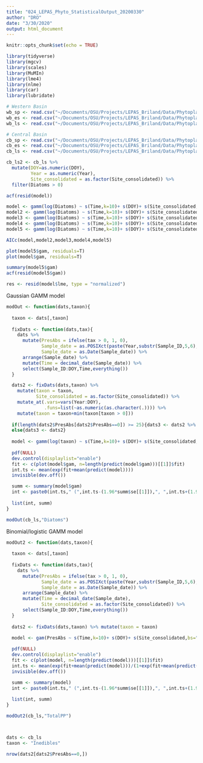 ```yaml
---
title: "024_LEPAS_Phyto_StatisticalOutput_20200330"
author: "DRO"
date: "3/30/2020"
output: html_document
---
```



```r

knitr::opts_chunk$set(echo = TRUE)

library(tidyverse)
library(mgcv)
library(scales)
library(MuMIn)
library(lme4)
library(nlme)
library(car)
library(lubridate)

# Western Basin
wb_sp <- read.csv("~/Documents/OSU/Projects/LEPAS_Briland/Data/Phytoplankton/LEPAS_Phytoplankton_WesternB_Spring_Updated_20200625.csv")
wb_es <- read.csv("~/Documents/OSU/Projects/LEPAS_Briland/Data/Phytoplankton/LEPAS_Phytoplankton_WesternB_EarlySummer_Updated_20200625.csv")
wb_ls <- read.csv("~/Documents/OSU/Projects/LEPAS_Briland/Data/Phytoplankton/LEPAS_Phytoplankton_WesternB_LateSummer_Updated_20200625.csv")

# Central Basin
cb_sp <- read.csv("~/Documents/OSU/Projects/LEPAS_Briland/Data/Phytoplankton/LEPAS_Phytoplankton_CentralB_Spring_Updated_20200625.csv")
cb_es <- read.csv("~/Documents/OSU/Projects/LEPAS_Briland/Data/Phytoplankton/LEPAS_Phytoplankton_CentralB_EarlySummer_Updated_20200625.csv")
cb_ls <- read.csv("~/Documents/OSU/Projects/LEPAS_Briland/Data/Phytoplankton/LEPAS_Phytoplankton_CentralB_LateSummer_Updated_20200625.csv")

cb_ls2 <- cb_ls %>% 
  mutate(DOY=as.numeric(DOY),
         Year = as.numeric(Year),
         Site_consolidated = as.factor(Site_consolidated)) %>% 
  filter(Diatoms > 0)

acf(resid(model))

model <- gamm(log(Diatoms) ~ s(Time,k=10)+ s(DOY)+ s(Site_consolidated, bs="re"), correlation = corARMA(form=~1|Year, p=1), data=cb_ls2)
model2 <- gamm(log(Diatoms) ~ s(Time,k=10)+ s(DOY)+ s(Site_consolidated, bs="re"), correlation = corARMA(form=~1|Year, p=2), data=cb_ls2)
model3 <- gamm(log(Diatoms) ~ s(Time,k=10)+ s(DOY)+ s(Site_consolidated, bs="re"), correlation = corARMA(form=~1|Year, p=3), data=cb_ls2)
model4 <- gamm(log(Diatoms) ~ s(Time,k=10)+ s(DOY)+ s(Site_consolidated, bs="re"), correlation = corARMA(form=~1|Year, p=4), data=cb_ls2)
model5 <- gamm(log(Diatoms) ~ s(Time,k=10)+ s(DOY)+ s(Site_consolidated, bs="re"), correlation = corARMA(form=~1|Year, p=5), data=cb_ls2)

AICc(model,model2,model3,model4,model5)

plot(model5$gam, residuals=T)
plot(model$gam, residuals=T)

summary(model5$gam)
acf(resid(model5$gam))

res <- resid(model$lme, type = "normalized")

```


Gaussian GAMM model
```r

modOut <- function(dats,taxon){
  
  taxon <- dats[,taxon]
  
  fixDats <- function(dats,tax){
    dats %>% 
      mutate(PresAbs = ifelse(tax > 0, 1, 0),
             Sample_date = as.POSIXct(paste(Year,substr(Sample_ID,5,6),substr(Sample_ID,7,8),sep="-")),
             Sample_date = as.Date(Sample_date)) %>% 
      arrange(Sample_date) %>% 
      mutate(Time = decimal_date(Sample_date)) %>% 
      select(Sample_ID:DOY,Time,everything())
  }

  dats2 <- fixDats(dats,taxon) %>% 
    mutate(taxon = taxon,
           Site_consolidated = as.factor(Site_consolidated)) %>% 
    mutate_at(.vars=vars(Year:DOY),
              .funs=list(~as.numeric(as.character(.)))) %>% 
    mutate(taxon = taxon+min(taxon[taxon > 0]))
  
  if(length(dats2$PresAbs[dats2$PresAbs==0]) >= 25){dats3 <- dats2 %>% filter(taxon > min(taxon[taxon > 0]))}
  else{dats3 <- dats2}
  
  model <- gamm(log(taxon) ~ s(Time,k=10)+ s(DOY)+ s(Site_consolidated,bs="re"), correlation = corARMA(form=~1|Year, p=3), data=dats3)
  
  pdf(NULL)
  dev.control(displaylist="enable")
  fit <- c(plot(model$gam, n=length(predict(model$gam)))[[1]]$fit)
  int.ts <- mean(exp(fit+mean(predict(model))))
  invisible(dev.off())

  summ <- summary(model$gam)
  int <- paste0(int.ts," (",int.ts-(1.96*summ$se[[1]]),", ",int.ts+(1.96*summ$se[[1]]),")")
  
  list(int, summ)
}

modOut(cb_ls,"Diatoms")

```



Binomial/logistic GAMM model
```r

modOut2 <- function(dats,taxon){
  
  taxon <- dats[,taxon]
  
  fixDats <- function(dats,tax){
    dats %>% 
      mutate(PresAbs = ifelse(tax > 0, 1, 0),
             Sample_date = as.POSIXct(paste(Year,substr(Sample_ID,5,6),substr(Sample_ID,7,8),sep="-")),
             Sample_date = as.Date(Sample_date)) %>% 
      arrange(Sample_date) %>% 
      mutate(Time = decimal_date(Sample_date),
             Site_consolidated = as.factor(Site_consolidated)) %>% 
      select(Sample_ID:DOY,Time,everything())
  }
  
  dats2 <- fixDats(dats,taxon) %>% mutate(taxon = taxon)

  model <- gam(PresAbs ~ s(Time,k=10)+ s(DOY)+ s(Site_consolidated,bs="re"), family=binomial("logit"), data=dats2)
  
  pdf(NULL)
  dev.control(displaylist="enable")
  fit <- c(plot(model, n=length(predict(model)))[[1]]$fit)
  int.ts <- mean(exp(fit+mean(predict(model)))/(1+exp(fit+mean(predict(model)))))
  invisible(dev.off())

  summ <- summary(model)
  int <- paste0(int.ts," (",int.ts-(1.96*summ$se[[1]]),", ",int.ts+(1.96*summ$se[[1]]),")")
  
  list(int, summ)
}

modOut2(cb_ls,"TotalPP")



dats <- cb_ls
taxon <- "Inedibles"

nrow(dats2[dats2$PresAbs==0,])

```





